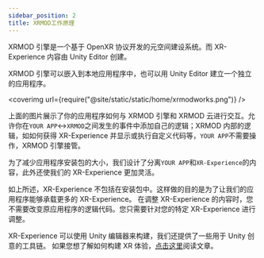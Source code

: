 ```yaml
---
sidebar_position: 2
title: XRMOD工作原理
---
```


XRMOD 引擎是一个基于 OpenXR 协议开发的元空间建设系统。而 XR-Experience 内容由 Unity Editor 创建。

XRMOD 引擎可以嵌入到本地应用程序中，也可以用 Unity Editor 建立一个独立的应用程序。

<coverimg url={require("@site/static/static/home/xrmodworks.png")} />

上面的图片展示了你的应用程序如何与 XRMOD 引擎和 XRMOD 云进行交互。允许你在`YOUR APP`<->`XRMOD`之间发生的事件中添加自己的逻辑；XRMOD 内部的逻辑，如如何获得 XR-Experience 并显示或执行自定义代码等，`YOUR APP`不需要操作，XRMOD 引擎接管。

为了减少应用程序安装包的大小，我们设计了分离`YOUR APP`和`XR-Experience`的内容，此外还使我们的 XR-Experience 更加灵活。

如上所述，XR-Experience 不包括在安装包中。这样做的目的是为了让我们的应用程序能够承载更多的 XR-Experience。
在调整 XR-Experience 的内容时，您不需要改变原应用程序的逻辑代码。您只需要针对您的特定 XR-Experience 进行调整。

XR-Experience 可以使用 Unity 编辑器来构建，我们还提供了一些用于 Unity 创意的工具链。
如果您想了解如何构建 XR 体验，[点击这里](../experience-manual/category/tutorial---basics)阅读文章。
